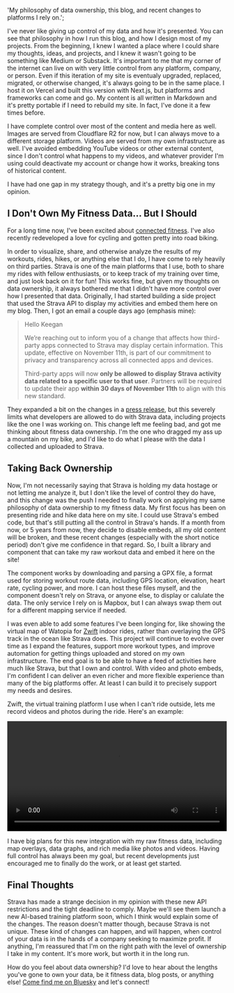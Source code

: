
  'My philosophy of data ownership, this blog, and recent changes to platforms I rely on.';

I've never like giving up control of my data and how it's presented. You can see that philosophy
in how I run this blog, and how I design most of my projects. From the beginning, I knew I wanted
a place where I could share my thoughts, ideas, and projects, and I knew it wasn't going to be
something like Medium or Substack. It's important to me that my corner of the internet can live on
with very little control from any platform, company, or person. Even if this iteration of my site
is eventualy upgraded, replaced, migrated, or otherwise changed, it's always going to be in the same
place. I host it on Vercel and built this version with Next.js, but platforms and frameworks can
come and go. My content is all written in Markdown and it's pretty portable if I need to rebuild
my site. In fact, I've done it a few times before.

I have complete control over most of the content and media here as well. Images are served from Cloudflare R2
for now, but I can always move to a different storage platform. Videos are served from my own infrastructure
as well. I've avoided embedding YouTube videos or other external content, since I don't control what happens
to my videos, and whatever provider I'm using could deactivate my account or change how it works, breaking
tons of historical content.

I have had one gap in my strategy though, and it's a pretty big one in my opinion.

## I Don't Own My Fitness Data... But I Should

For a long time now, I've been excited about [connected fitness](https://keegan.codes/blog/my-connected-fitness-tools-part-2).
I've also recently redeveloped a love for cycling and gotten pretty into road biking.

In order to visualize, share, and otherwise analyze the results of my workouts, rides, hikes, or anything
else that I do, I have come to rely heavily on third parties. Strava is one of the main platforms that I use,
both to share my rides with fellow enthusiasts, or to keep track of my training over time, and just look back
on it for fun! This works fine, but given my thoughts on data ownership, it always bothered me that I didn't have
more control over how I presented that data. Originally, I had started building a side project that used the Strava API
to display my activities and embed them here on my blog. Then, I got an email a
couple days ago (emphasis mine):

> Hello Keegan
>
> We’re reaching out to inform you of a change that affects how third-party apps connected to Strava may display
> certain information. This update, effective on November 11th, is part of our commitment to privacy and transparency
> across all connected apps and devices.
>
> Third-party apps will now **only be allowed to display Strava activity data related to a specific user to that user**.
> Partners will be required to update their app **within 30 days of November 11th** to align with this new standard.

They expanded a bit on the changes in a [press release](https://press.strava.com/articles/updates-to-stravas-api-agreement), but
this severely limits what developers are allowed to do with Strava data, including projects like the one I was working on.
This change left me feeling bad, and got me thinking about fitness data ownership. I'm the one who dragged my ass up a mountain
on my bike, and I'd like to do what I please with the data I collected and uploaded to Strava.

## Taking Back Ownership

Now, I'm not necessarily saying that Strava is holding my data hostage or not letting me analyze it, but I don't like the level of control they do have, and this change
was the push I needed to finally work on applying my same philosophy of data ownership to my fitness data. My
first focus has been on presenting ride and hike data here on my site. I could use Strava's embed code, but
that's still putting all the control in Strava's hands. If a month from now, or 5 years from now, they decide to
disable embeds, all my old content will be broken, and these recent changes (especially with the short notice period)
don't give me confidence in that regard. So, I built a library and component that can take my raw workout data and embed
it here on the site!

<WorkoutGrid>
  <Workout
    distanceFeet={92822.4}
    elevationFeet={3343}
    gpxUrl="https://fitness.static.donley.xyz/tour-of-watopia-stage-4.gpx"
    watopia
  />
  <Workout
    distanceFeet={328891.2}
    timeSeconds={14607}
    elevationFeet={3343}
    gpxUrl="https://fitness.static.donley.xyz/realale2024.gpx"
  />
</WorkoutGrid>

The component works by downloading and parsing a GPX file, a format used for storing workout route data, including GPS location,
elevation, heart rate, cycling power, and more. I can host these files myself, and the component doesn't rely on
Strava, or anyone else, to display or calulate the data. The only service I rely on is Mapbox, but I can always swap them
out for a different mapping service if needed.

I was even able to add some features I've been longing for, like showing the virtual map of Watopia for [Zwift](https://www.zwift.com/) indoor rides,
rather than overlaying the GPS track in the ocean like Strava does. This project will continue to evolve over time as I expand the features,
support more workout types, and improve automation for getting things uploaded and stored on my own infrastructure. The end goal
is to be able to have a feed of activities here much like Strava, but that I own and control. With video and photo embeds,
I'm confident I can deliver an even richer and more flexible experience than many of the big platforms offer. At least I
can build it to precisely support my needs and desires.

Zwift, the virtual training platform I use when I can't ride outside, lets me record videos and photos during the ride.
Here's an example:

<video width="100%" height="auto" controls preload="metadata">
  <source
    src="https://video.static.donley.xyz/zwift-sprint.mp4"
    type="video/mp4"
  />
  Your browser does not support the video tag.
</video>

I have big plans for this new integration with my raw fitness data, including map overlays, data graphs,
and rich media like photos and videos. Having full control has always been my goal, but recent developments
just encouraged me to finally do the work, or at least get started.

## Final Thoughts

Strava has made a strange decision in my opinion with these new API restrictions and the tight deadline to comply.
Maybe we'll see them launch a new AI-based training platform soon, which I think would explain some of the changes.
The reason doesn't matter though, because Strava is not unique. These kind of changes can happen, and will happen,
when control of your data is in the hands of a company seeking to maximize profit. If anything, I'm reassured
that I'm on the right path with the level of ownership I take in my content. It's more work, but worth it in the long run.

How do you feel about data ownership? I'd love to hear about the lengths you've gone to own your data, be it
fitness data, blog posts, or anything else! [Come find me on Bluesky](https://bsky.app/profile/keegan.codes) and let's connect!
